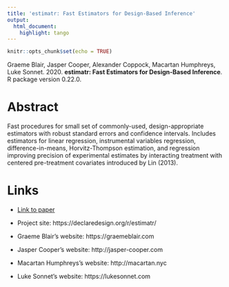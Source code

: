```yaml
---
title: 'estimatr: Fast Estimators for Design-Based Inference'
output:
  html_document:
    highlight: tango
---
```


```r
knitr::opts_chunk$set(echo = TRUE)
```

Graeme Blair, Jasper Cooper, Alexander Coppock, Macartan Humphreys, Luke Sonnet. 2020. <b>estimatr: Fast Estimators for Design-Based Inference</b>. R package version 0.22.0.

# Abstract
Fast procedures for small set of commonly-used, design-appropriate estimators with robust standard errors and confidence intervals. Includes estimators for linear regression, instrumental variables regression, difference-in-means, Horvitz-Thompson estimation, and regression improving precision of experimental estimates by interacting treatment with centered pre-treatment covariates introduced by Lin (2013).

# Links
 - <a href='blair_etal_2018b.pdf'>Link to paper</a>
 - Project site: https://declaredesign.org/r/estimatr/ 

- Graeme Blair's website: https://graemeblair.com
- Jasper Cooper's website: http://jasper-cooper.com
- Macartan Humphreys's website: http://macartan.nyc
- Luke Sonnet's website: https://lukesonnet.com


